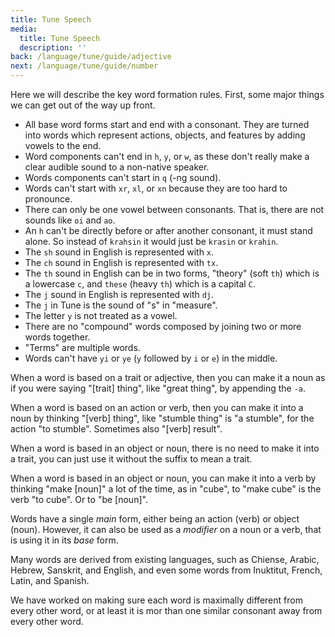 ```yaml
---
title: Tune Speech
media:
  title: Tune Speech
  description: ''
back: /language/tune/guide/adjective
next: /language/tune/guide/number
---
```


Here we will describe the key word formation rules. First, some major
things we can get out of the way up front.

- All base word forms start and end with a consonant. They are turned
  into words which represent actions, objects, and features by adding
  vowels to the end.
- Word components can't end in `h`, `y`, or `w`, as these don't really
  make a clear audible sound to a non-native speaker.
- Words components can't start in `q` (-ng sound).
- Words can't start with `xr`, `xl`, or `xn` because they are too hard
  to pronounce.
- There can only be one vowel between consonants. That is, there are not
  sounds like `oi` and `ao`.
- An `h` can't be directly before or after another consonant, it must
  stand alone. So instead of `krahsin` it would just be `krasin` or
  `krahin`.
- The `sh` sound in English is represented with `x`.
- The `ch` sound in English is represented with `tx`.
- The `th` sound in English can be in two forms, "theory" (soft `th`)
  which is a lowercase `c`, and `these` (heavy `th`) which is a capital
  `C`.
- The `j` sound in English is represented with `dj`.
- The `j` in Tune is the sound of "s" in "measure".
- The letter `y` is not treated as a vowel.
- There are no "compound" words composed by joining two or more words
  together.
- "Terms" are multiple words.
- Words can't have `yi` or `ye` (`y` followed by `i` or `e`) in the
  middle.

When a word is based on a trait or adjective, then you can make it a
noun as if you were saying "\[trait\] thing", like "great thing", by
appending the `-a`.

When a word is based on an action or verb, then you can make it into a
noun by thinking "\[verb\] thing", like "stumble thing" is "a stumble",
for the action "to stumble". Sometimes also "\[verb\] result".

When a word is based in an object or noun, there is no need to make it
into a trait, you can just use it without the suffix to mean a trait.

When a word is based in an object or noun, you can make it into a verb
by thinking "make \[noun\]" a lot of the time, as in "cube", to "make
cube" is the verb "to cube". Or to "be \[noun\]".

Words have a single _main_ form, either being an action (verb) or object
(noun). However, it can also be used as a _modifier_ on a noun or a
verb, that is using it in its _base_ form.

Many words are derived from existing languages, such as Chiense, Arabic,
Hebrew, Sanskrit, and English, and even some words from Inuktitut,
French, Latin, and Spanish.

We have worked on making sure each word is maximally different from
every other word, or at least it is mor than one similar consonant away
from every other word.
